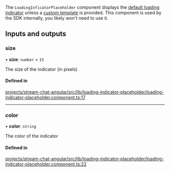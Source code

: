 The `LoadingInficatorPlaceholder` component displays the [default loading indicator](./LoadingIndicatorComponent.mdx) unless a [custom template](../services/CustomTemplatesService.mdx) is provided. This component is used by the SDK internally, you likely won't need to use it.

[//]: # "Start of generated content"

## Inputs and outputs

### size

• **size**: `number` = `15`

The size of the indicator (in pixels)

#### Defined in

[projects/stream-chat-angular/src/lib/loading-indicator-placeholder/loading-indicator-placeholder.component.ts:17](https://github.com/GetStream/stream-chat-angular/blob/371f8714b7a48e345df562faf85df852a08677b3/projects/stream-chat-angular/src/lib/loading-indicator-placeholder/loading-indicator-placeholder.component.ts#L17)

---

### color

• **color**: `string`

The color of the indicator

#### Defined in

[projects/stream-chat-angular/src/lib/loading-indicator-placeholder/loading-indicator-placeholder.component.ts:22](https://github.com/GetStream/stream-chat-angular/blob/371f8714b7a48e345df562faf85df852a08677b3/projects/stream-chat-angular/src/lib/loading-indicator-placeholder/loading-indicator-placeholder.component.ts#L22)

[//]: # "End of generated content"
